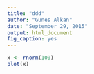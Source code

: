 ```yaml
---
title: "ddd"
author: "Gunes Alkan"
date: "September 29, 2015"
output: html_document
fig_caption: yes
---
```




```r
x <- rnorm(100)
plot(x)
```


